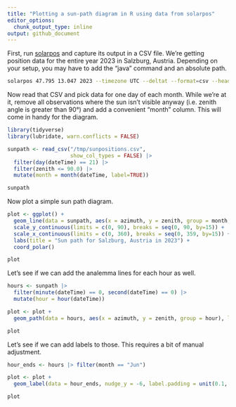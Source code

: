 ```yaml
---
title: "Plotting a sun-path diagram in R using data from solarpos"
editor_options: 
  chunk_output_type: inline
output: github_document
---
```


First, run [solarpos](https://github.com/klausbrunner/solarpos) and capture its output in a CSV file. We're getting position data for the entire year 2023 in Salzburg, Austria. Depending on your setup, you may have to add the "java" command and an absolute path.

```zsh
solarpos 47.795 13.047 2023 --timezone UTC --deltat --format=csv --headers position --step=600 > /tmp/sunpositions.csv
```

Now read that CSV and pick data for one day of each month. While we're at it, remove all observations where the sun isn't visible anyway (i.e. zenith angle is greater than 90°) and add a convenient "month" column. This will come in handy for the diagram.

```r
library(tidyverse)
library(lubridate, warn.conflicts = FALSE)

sunpath <- read_csv("/tmp/sunpositions.csv", 
                    show_col_types = FALSE) |> 
  filter(day(dateTime) == 21) |> 
  filter(zenith <= 90.0) |>
  mutate(month = month(dateTime, label=TRUE))

sunpath
```

Now plot a simple sun path diagram.

```r
plot <- ggplot() + 
  geom_line(data = sunpath, aes(x = azimuth, y = zenith, group = month, colour = month)) + 
  scale_y_continuous(limits = c(0, 90), breaks = seq(0, 90, by=15)) + 
  scale_x_continuous(limits = c(0, 360), breaks = seq(0, 359, by=15)) +
  labs(title = "Sun path for Salzburg, Austria in 2023") +
  coord_polar()

plot
```

Let's see if we can add the analemma lines for each hour as well.

```r
hours <- sunpath |>
  filter(minute(dateTime) == 0, second(dateTime) == 0) |>
  mutate(hour = hour(dateTime))

plot <- plot + 
  geom_path(data = hours, aes(x = azimuth, y = zenith, group = hour), linetype = "dashed")

plot
```

Let's see if we can add labels to those. This requires a bit of manual adjustment.


```r
hour_ends <- hours |> filter(month == "Jun")

plot <- plot +
  geom_label(data = hour_ends, nudge_y = -6, label.padding = unit(0.1, "lines"), size = 2, aes(x = azimuth, y = zenith, label = hour))

plot
```

